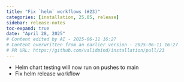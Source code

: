 ```yaml
---
title: "Fix `helm` workflows (#23)"
categories: [installation, 25.05, release]
sidebar: release-notes
toc-expand: true
date: "April 28, 2025"
# Content edited by AI - 2025-06-11 16:27
# Content overwritten from an earlier version - 2025-06-11 16:27
# PR URL: https://github.com/validmind/installation/pull/23
---
```


* Helm chart testing will now run on pushes to main
* Fix helm release workflow

<!--- VALIDATION SUMMARY
Content Type: title
Validation Status: CHECK
Attempts: 7
Last Validation: 2025-06-11 16:20:47
Reedit Available: Yes
--->
